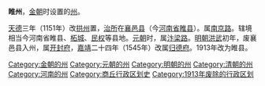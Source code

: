 '''睢州'''，[[金朝|金朝]]时设置的[[州|州]]。

[[天德_(金朝)|天德]]三年（1151年）改[[拱州|拱州]]置，[[治所|治所]]在[[襄邑县|襄邑县]]（今[[河南省|河南省]][[睢县|睢县]]）。属[[南京路_(金朝)|南京路]]。辖境相当今河南省睢县、[[柘城县|柘城]]、[[民权县|民权]]等县地。[[元朝|元朝]]时，属[[汴梁路|汴梁路]]。[[明朝|明朝]][[洪武|洪武]]初年，废襄邑县入州，属[[开封府|开封府]]，[[嘉靖|嘉靖]]二十四年（1545年）改属[[归德府|归德府]]。1913年改为睢县。
 
{{金朝行政区划|nocat}}
{{河南行政区划小作品}}
[[Category:金朝的州|Category:金朝的州]]
[[Category:元朝的州|Category:元朝的州]]
[[Category:明朝的州|Category:明朝的州]]
[[Category:清朝的州|Category:清朝的州]]
[[Category:河南的州|Category:河南的州]]
[[Category:商丘行政区划史|Category:商丘行政区划史]]
[[Category:1913年废除的行政区划|Category:1913年废除的行政区划]]